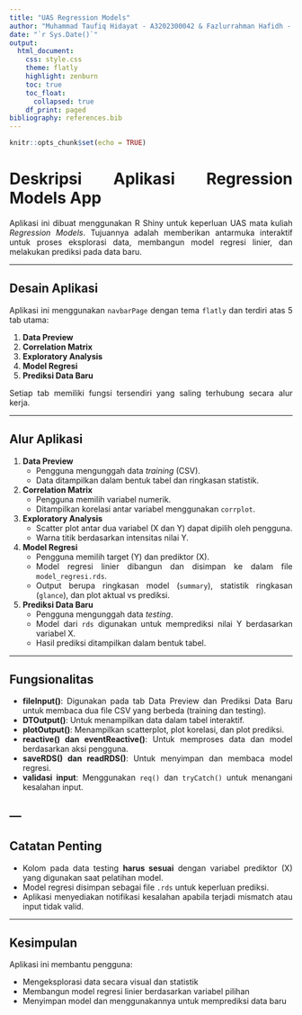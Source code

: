 ```yaml
---
title: "UAS Regression Models"
author: "Muhammad Taufiq Hidayat - A3202300042 & Fazlurrahman Hafidh - A3202300040"
date: "`r Sys.Date()`"
output:
  html_document:
    css: style.css
    theme: flatly
    highlight: zenburn
    toc: true
    toc_float:
      collapsed: true
    df_print: paged
bibliography: references.bib
---
```


```{=html}
<style>
body {
  text-align: justify;
}
</style>
```

```r
knitr::opts_chunk$set(echo = TRUE)
```

# Deskripsi Aplikasi Regression Models App

Aplikasi ini dibuat menggunakan R Shiny untuk keperluan UAS mata kuliah *Regression Models*. Tujuannya adalah memberikan antarmuka interaktif untuk proses eksplorasi data, membangun model regresi linier, dan melakukan prediksi pada data baru.

---

## Desain Aplikasi

Aplikasi ini menggunakan `navbarPage` dengan tema `flatly` dan terdiri atas 5 tab utama:

1. **Data Preview**
2. **Correlation Matrix**
3. **Exploratory Analysis**
4. **Model Regresi**
5. **Prediksi Data Baru**

Setiap tab memiliki fungsi tersendiri yang saling terhubung secara alur kerja.

---

## Alur Aplikasi

1. **Data Preview**
   - Pengguna mengunggah data *training* (CSV).
   - Data ditampilkan dalam bentuk tabel dan ringkasan statistik.

2. **Correlation Matrix**
   - Pengguna memilih variabel numerik.
   - Ditampilkan korelasi antar variabel menggunakan `corrplot`.

3. **Exploratory Analysis**
   - Scatter plot antar dua variabel (X dan Y) dapat dipilih oleh pengguna.
   - Warna titik berdasarkan intensitas nilai Y.

4. **Model Regresi**
   - Pengguna memilih target (Y) dan prediktor (X).
   - Model regresi linier dibangun dan disimpan ke dalam file `model_regresi.rds`.
   - Output berupa ringkasan model (`summary`), statistik ringkasan (`glance`), dan plot aktual vs prediksi.

5. **Prediksi Data Baru**
   - Pengguna mengunggah data *testing*.
   - Model dari `rds` digunakan untuk memprediksi nilai Y berdasarkan variabel X.
   - Hasil prediksi ditampilkan dalam bentuk tabel.

---

## Fungsionalitas

- **fileInput()**: Digunakan pada tab Data Preview dan Prediksi Data Baru untuk membaca dua file CSV yang berbeda (training dan testing).
- **DTOutput()**: Untuk menampilkan data dalam tabel interaktif.
- **plotOutput()**: Menampilkan scatterplot, plot korelasi, dan plot prediksi.
- **reactive() dan eventReactive()**: Untuk memproses data dan model berdasarkan aksi pengguna.
- **saveRDS() dan readRDS()**: Untuk menyimpan dan membaca model regresi.
- **validasi input**: Menggunakan `req()` dan `tryCatch()` untuk menangani kesalahan input.

---
---

## Catatan Penting

- Kolom pada data testing **harus sesuai** dengan variabel prediktor (X) yang digunakan saat pelatihan model.
- Model regresi disimpan sebagai file `.rds` untuk keperluan prediksi.
- Aplikasi menyediakan notifikasi kesalahan apabila terjadi mismatch atau input tidak valid.

---

## Kesimpulan

Aplikasi ini membantu pengguna:

- Mengeksplorasi data secara visual dan statistik
- Membangun model regresi linier berdasarkan variabel pilihan
- Menyimpan model dan menggunakannya untuk memprediksi data baru

